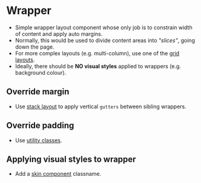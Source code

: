 
<Meta of={Wrapper} />

# Wrapper
- Simple wrapper layout component whose only job is to constrain width of content and apply auto margins.
- Normally, this would be used to divide content areas into _"slices"_, going down the page.
- For more complex layouts (e.g. multi-column), use one of the [grid layouts](/docs/layout-grid--docs).
- Ideally, there should be **NO visual styles** applied to wrappers (e.g. background colour).

<Canvas of={Wrapper.Wrapper} />
<Controls of={Wrapper.Wrapper} />

## Override margin
- Use [stack layout](/story/layout-stack--stack) to apply vertical `gutters` between sibling wrappers.

## Override padding
- Use [utility classes](/story/utilities-helpers-and-utilities--margin-padding).

## Applying visual styles to wrapper
- Add a [skin component](/story/components-skin--skin-wrapper) classname.
